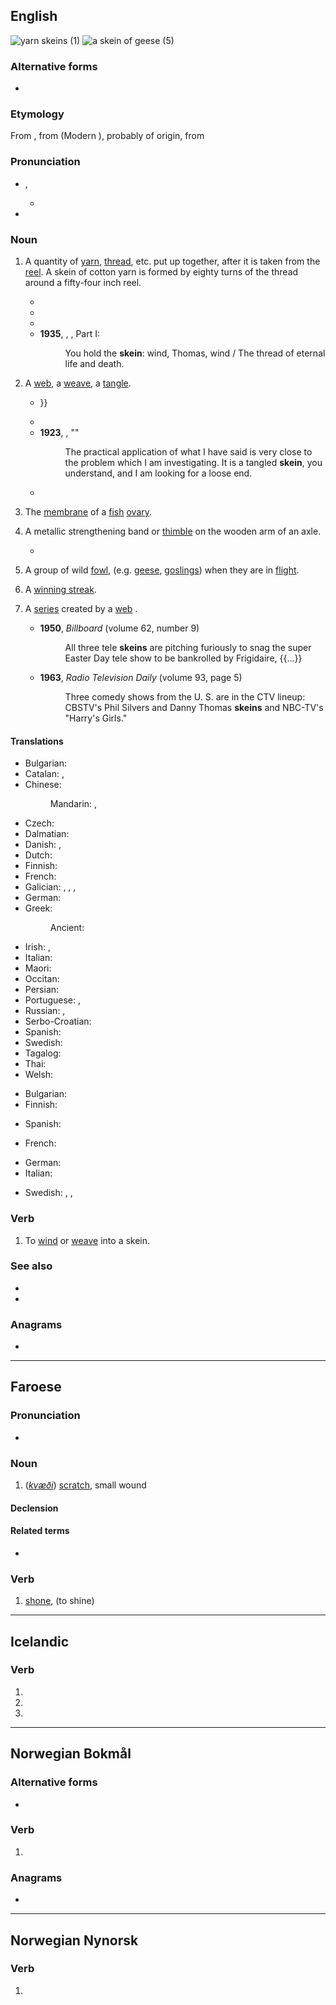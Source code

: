 ==English==
[[File:Yarn_skeins.JPG|thumb|yarn skeins (1)]]
[[File:A_Skein_of_Geese_-_geograph.org.uk_-_1571655.jpg|thumb|a skein of geese (5)]]

===Alternative forms===
* {{alter|en|skean|skain||obsolete}}

===Etymology===
From {{inh|en|enm|skayne}}, from {{der|en|fro|escaigne}} (Modern {{cog|fr|écagne}}), probably of {{der|en|cel-pro|-}} origin, from {{der|en|ine-pro|*skend-||to split off}}

===Pronunciation===
* {{enPR|skān}}, {{IPA|en|/skeɪn/}}
** {{audio|en|LL-Q1860 (eng)-Vealhurl-skein.wav|Audio (UK)}}
* {{rhymes|en|eɪn|s=1}}

===Noun===
{{en-noun}}

# {{senseid|en|gathering of yarn etc}} A quantity of [[yarn]], [[thread]], etc. put up together, after it is taken from the [[reel]]. A skein of cotton yarn is formed by eighty turns of the thread around a fifty-four inch reel.
#* {{RQ:Shakespeare Shrew|act=IV|scene=iii|page=224|passage=Brau'd in mine owne houſe with a '''skeine''' of thred: / Away thou Ragge, thou quantitie, thou remnant,}}
#* {{RQ:Wilde Dorian Gray|chapter=1|passage=“How horribly unjust of you!” cried Lord Henry, tilting his hat back and looking up at the little clouds that, like ravelled '''skeins''' of glossy white silk, were drifting across the hollowed turquoise of the summer sky.}}
#* {{RQ:Woolf Voyage Out|chapter=XV|passage=The embroidery, which was a matter for thought, the design being difficult and the colours wanting consideration, brought lapses into the dialogue when she seemed to be engrossed in her '''skeins''' of silk, or, with head a little drawn back and eyes narrowed, considered the effect of the whole.}}
#* '''1935''', {{w|T.S. Eliot}}, ''{{w|Murder in the Cathedral}}'', Part I:
#*: You  hold the '''skein''': wind, Thomas, wind / The thread of eternal life and death.
# {{lb|en|figuratively}} A [[web]], a [[weave]], a [[tangle]].
#* {{RQ:Hardy Tess|passage=He watched her pretty and unconscious munching through the '''skeins''' of smoke that pervaded the tent{{...|, and Tess Durbeyfield did not divine, as she innocently looked down at the roses in her bosom, that there behind the blue narcotic haze was potentially the “tragic mischief” of her drama—one who stood fair to be the blood-red ray in the spectrum of her young life.}}}}
#* {{RQ:Wells Ann Veronica|chapter=13|page=289|passage=But when she turned her thoughts to Morningside Park she perceived the tangled '''skein''' of life was now to be further complicated by his romantic importunity.}}
#* '''1923''', {{w|Arthur Conan Doyle}}, "{{w|The Adventure of the Creeping Man}}"
#*: The practical application of what I have said is very close to the problem which I am investigating. It is a tangled '''skein''', you understand, and I am looking for a loose end.
#* {{quote-journal|en|author=Mark Landler|title=Prince Andrew’s Uncertain Legal Fate Casts Shadow on Britain’s Royals|work=The New York Times|date=2022-01-04|url=https://www.nytimes.com/2022/01/04/world/europe/prince-andrew-sexual-abuse-royal-family.html|issn=0362-4331|passage=It was the latest in a '''skein''' of legal maneuvers by the prince’s lawyers to defuse Ms. Giuffre’s case.}}
# {{lb|en|zoology}} The [[membrane]] of a [[fish]] [[ovary]].
# {{qualifier|wagonmaking}} A metallic strengthening band or [[thimble]] on the wooden arm of an axle.
#* {{quote-text|en|1862|T. Hughes|work=History of the US|passage= One of the free-state settlers went to the blacksmith's shop unarmed, carrying a waggon '''skein''' to be repaired.}}
# {{lb|en|zoology|UK|dialect|collective}} A group of wild [[fowl]], (e.g. [[goose|geese]], [[gosling]]s) when they are in [[flight]].
# {{lb|en|sports}} A [[winning streak]].
# {{lb|en|radio|television|dated}} A [[series]] created by a [[web]] {{gloss|major broadcasting network}}.
#* '''1950''', ''Billboard'' (volume 62, number 9)
#*: All three tele '''skeins''' are pitching furiously to snag the super Easter Day tele show to be bankrolled by Frigidaire, {{...}}
#* '''1963''', ''Radio Television Daily'' (volume 93, page 5)
#*: Three comedy shows from the U. S. are in the CTV lineup: CBSTV's Phil Silvers and Danny Thomas '''skeins''' and NBC-TV's "Harry's Girls."

====Translations====
{{trans-top|quantity of yarn}}
* Bulgarian: {{t|bg|чиле|n}}
* Catalan: {{t|ca|madeixa|f}}, {{t+|ca|troca|f}}
* Chinese:
*: Mandarin: {{t+|cmn|綹|sc=Hani}}, {{t+|cmn|绺|tr=liǔ|sc=Hani}}
* Czech: {{t|cs|přadeno|n}}
* Dalmatian: {{t|dlm|matuos|m}}
* Danish: {{t|da|fed|n}}, {{t+|da|dukke|c}}
* Dutch: {{t+|nl|vendel|n}}
* Finnish: {{t+|fi|vyyhti}}
* French: {{t+|fr|écheveau|m}}
* Galician: {{t|gl|madeixa|f}}, {{t|gl|mea|f}}, {{t|gl|meada|f}}, {{t+|gl|maraña|f}}
* German: {{t+|de|Strang|m}}
* Greek:
*: Ancient: {{t|grc|κλωστήρ|m|sc=polytonic}}
{{trans-mid}}
* Irish: {{t|ga|scáinne|f}}, {{t|ga|scáinne|f}}
* Italian: {{t+|it|matassa|f}}
* Maori: {{t|mi|pōkai}}
* Occitan: {{t|oc|madaissa|f}}
* Persian: {{t+|fa|کلاف|sc=fa-Arab}}
* Portuguese: {{t+|pt|meada|f}}, {{t+|pt|madeixa|f}}
* Russian: {{t|ru|мото́к пря́жи|m}}, {{t+|ru|мото́к|m}}
* Serbo-Croatian: {{t+|sh|klupko|n}}
* Spanish: {{t+|es|madeja|f}}
* Swedish: {{t+|sv|härva|c}}
* Tagalog: {{t|tl|labay}}
* Thai: {{t+|th|ไจ}}
* Welsh: {{t|cy|cengl|f}}
{{trans-bottom}}

{{trans-top|figuratively: tangle}}
* Bulgarian: {{t+|bg|бъркотия|f}}
* Finnish: {{t+|fi|vyyhti}}
{{trans-mid}}
* Spanish: {{t+|es|enredo|m}}
{{trans-bottom}}

{{trans-top|zoology: fish ovary membrane}}
* French: {{t|fr|membrane des oeufs|f}}
{{trans-mid}}
{{trans-bottom}}

{{trans-top|wagonmaking: metallic strengthening}}
{{trans-mid}}
{{trans-bottom}}

{{trans-top|zoology: wild fowl in flight}}
* German: {{t+|de|Schar|f}}
* Italian: {{t+|it|stormo|m}}
{{trans-mid}}
* Swedish: {{t|sv|fylking|c}}, {{t+|sv|plogformation|c}}, {{t|sv|v-formation|c}}
{{trans-bottom}}

{{trans-see|winning streak}}

===Verb===
{{en-verb}}

# To [[wind]] or [[weave]] into a skein.

===See also===
* {{l|en|gaggle}}
* {{l|en|wedge}}

===Anagrams===
* {{anagrams|en|a=eikns|Kines|Knies|Neski|Nikes|Sinke|e-skin|inkes|kines}}

----

==Faroese==

===Pronunciation===
* {{IPA|fo|/skaiːn/}}

===Noun===
{{fo-noun|f|skeinar|skeinir}}

# (''[[kvæði]]'') [[scratch]], small wound

====Declension====
{{fo-decl-noun-f2|skein}}

====Related terms====
* {{sense|common}} {{l|fo|skeina}}

===Verb===
{{head|fo|verb form}}

# [[shone]], {{inflection of|fo|skína||s|past}} (to shine)

----

==Icelandic==

===Verb===
{{is-verb form}}

# {{verb form of|is|skína||1s|past|act|ind}}
# {{verb form of|is|skína||3s|past|act|ind}}
# {{verb form of|is|skeina||2s|act|imp}}

----

==Norwegian Bokmål==

===Alternative forms===
* {{l|nb|skinte}}

===Verb===
{{head|nb|verb form}}

# {{inflection of|nb|skinne||simple past}}

===Anagrams===
* {{anagrams|nb|kisen|kneis|knise|ksien|nikse|siken|sinke|Skien|skien|sneik|snike}}

----

==Norwegian Nynorsk==

===Verb===
{{head|nn|verb form}}

# {{inflection of|nn|skina||past}}